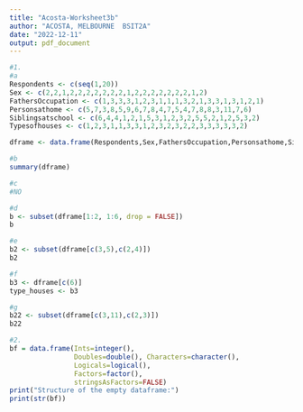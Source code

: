 ```yaml
---
title: "Acosta-Worksheet3b"
author: "ACOSTA, MELBOURNE  BSIT2A"
date: "2022-12-11"
output: pdf_document
---
```


```r
#1.
#a
Respondents <- c(seq(1,20))
Sex <- c(2,2,1,2,2,2,2,2,2,2,1,2,2,2,2,2,2,2,1,2)
FathersOccupation <- c(1,3,3,3,1,2,3,1,1,1,3,2,1,3,3,1,3,1,2,1)
Personsathome <- c(5,7,3,8,5,9,6,7,8,4,7,5,4,7,8,8,3,11,7,6) 
Siblingsatschool <- c(6,4,4,1,2,1,5,3,1,2,3,2,5,5,2,1,2,5,3,2)
Typesofhouses <- c(1,2,3,1,1,3,3,1,2,3,2,3,2,2,3,3,3,3,3,2)

dframe <- data.frame(Respondents,Sex,FathersOccupation,Personsathome,Siblingsatschool,Typesofhouses)

```
```r
#b
summary(dframe)

```
```r
#c
#NO
```
```r
#d
b <- subset(dframe[1:2, 1:6, drop = FALSE])
b
```
```r
#e
b2 <- subset(dframe[c(3,5),c(2,4)])
b2
```
```r
#f
b3 <- dframe[c(6)]
type_houses <- b3

```
```r
#g
b22 <- subset(dframe[c(3,11),c(2,3)])
b22
```
```r
#2. 
bf = data.frame(Ints=integer(),
                Doubles=double(), Characters=character(),
                Logicals=logical(),
                Factors=factor(),
                stringsAsFactors=FALSE)
print("Structure of the empty dataframe:")
print(str(bf))



```


